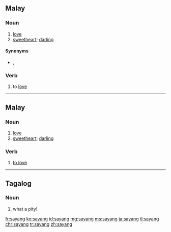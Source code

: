 ==Malay==

===Noun===
{{id-noun}}

# [[love]]
# [[sweetheart]]; [[darling]]

====Synonyms====
* {{sense|love}} {{l|id|cinta}}, {{l|id|kasih}}

===Verb===
{{id-verb}}

# to [[love]]

----

==Malay==

===Noun===
{{head|ms|noun}}

# [[love]]
# [[sweetheart]]; [[darling]]

===Verb===
{{head|ms|verb}}

# [[to love]]
----

==Tagalog==

===Noun===
{{tl-noun}}

# what a pity!

[[fr:sayang]]
[[ko:sayang]]
[[id:sayang]]
[[mg:sayang]]
[[ms:sayang]]
[[ja:sayang]]
[[tl:sayang]]
[[chr:sayang]]
[[tr:sayang]]
[[zh:sayang]]